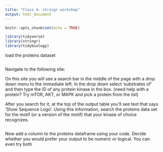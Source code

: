 ---
title: "Class 4- stringr workshop"
output: html_document
---

```{r setup, include=FALSE}
knitr::opts_chunk$set(echo = TRUE)

library(tidyverse)
library(stringr)
library(tidybiology)
```

load the proteins dataset
```{r}

```


Navigate to the following site:

On this site you will see a search bar in the middle of the page with a drop down menu to the immediate left. In the drop down select 'substrates of' and then type the ID of any protein kinase in the box. (need help with a protein? Try mTOR, AKT, or MAPK and pick a protein from the list)

After you search for it, at the top of the output table you'll see text that says 'Show Sequence Logo'. Using this information, search the proteins data set for the motif (or a version of the motif) that your kinase of choice recognizes.

```{r}

```


Now add a column to the proteins dataframe using your code. Decide whether you would prefer your output to be numeric or logical. You can even try both

```{r}

```



